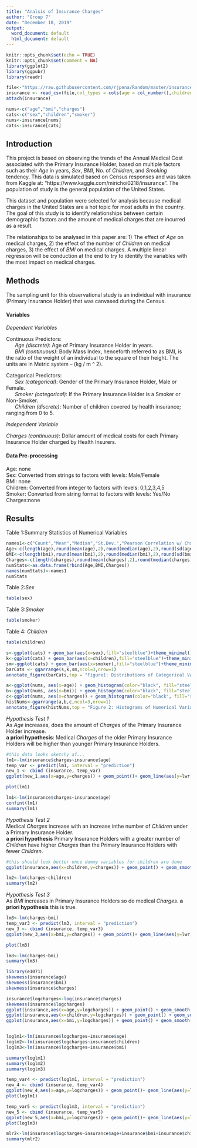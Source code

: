 ---
title: "Analsis of Insurance Charges"
author: "Group 7"
date: "December 18, 2019"
output:
  word_document: default
  html_document: default
---

```{r setup, include=FALSE}
knitr::opts_chunk$set(echo = TRUE)
knitr::opts_chunk$set(comment = NA)
library(ggplot2)
library(ggpubr)
library(readr)
```

```{r include=FALSE}

file<-"https://raw.githubusercontent.com/rjpena/Random/master/insurance.csv"
insurance <- read_csv(file,col_types = cols(age = col_number(),children = col_factor(levels = c("0","1", "2", "3", "4", "5")), region = col_skip(),sex = col_factor(levels = c("male", "female")), smoker = col_factor(levels = c("yes","no"))))
attach(insurance)
```

```{r include=FALSE}
nums<-c("age","bmi","charges")
cats<-c("sex","children","smoker")
nums<-insurance[nums]
cats<-insurance[cats]
```

## Introduction   
This project is based on observing the trends of the Annual Medical Cost associated with the Primary Insurance Holder, based on multiple factors such as their *Age* in years, *Sex*, *BMI*, No. of *Children*, and *Smoking* tendency. This data is simulated based on Census responses and was taken from Kaggle at: "https://www.kaggle.com/mirichoi0218/insurance". The population of study is the general population of the United States. 

This dataset and population were selected for analysis because medical charges in the United States are a hot topic for most adults in the country. The goal of this study is to identify relationships between certain demographic factors and the amount of medical charges that are incurred as a result.

The relationships to be analysed in this paper are: 1) The effect of *Age* on medical charges, 2) the effect of the number of *Children* on medical charges, 3) the  effect of *BMI* on medical charges. A multiple linear regression will be conduction at the end to try to identify the variables with the most impact on medical charges.

## Methods  
The sampling unit for this observational study is an individual with insurance (Primary Insurance Holder) that was canvased during the Census.

#### Variables  

*Dependent Variables*

Continuous Predictors:    
&nbsp;&nbsp;&nbsp;&nbsp;&nbsp;&nbsp;*Age (discrete)*: Age of Primary Insurance Holder in years.  
&nbsp;&nbsp;&nbsp;&nbsp;&nbsp;&nbsp;*BMI (continuous)*: Body Mass Index, henceforth referred to as BMI, is the ratio of the weight of an individual to the square of their height. The units are in Metric system – (kg / m ^ 2).  
  
Categorical Predictors:  
&nbsp;&nbsp;&nbsp;&nbsp;&nbsp;&nbsp;*Sex (categorical)*: Gender of the Primary Insurance Holder, Male or Female.  
&nbsp;&nbsp;&nbsp;&nbsp;&nbsp;&nbsp;*Smoker (categorical)*: If the Primary Insurance Holder is a Smoker or Non-Smoker.  
&nbsp;&nbsp;&nbsp;&nbsp;&nbsp;&nbsp;*Children (discrete)*: Number of children covered by health insurance; ranging from 0 to 5.   
  
*Independent Variable* 

*Charges (continuous)*: Dollar amount of medical costs for each Primary Insurance Holder charged by Health Insurers.

#### Data Pre-processing  
Age: none  
Sex: Converted from strings to factors with levels: Male/Female  
BMI: none  
Children: Converted from integer to factors with levels: 0,1,2,3,4,5  
Smoker: Converted from string format to factors with levels: Yes/No 
Charges:none  



## Results

Table 1:Summary Statistics of Numerical Variables
```{r echo=FALSE}
names1<-c("Count","Mean","Median","St.Dev.","Pearson Correlation w/ Charges")
Age<-c(length(age),round(mean(age),2),round(median(age),2),round(sd(age),2),round(cor(age,charges),4))
BMI<-c(length(bmi),round(mean(bmi),2),round(median(bmi),2),round(sd(bmi),2),round(cor(bmi,charges),4))
Charges<-c(length(charges),round(mean(charges),2),round(median(charges),2),round(sd(charges),2),round(cor(charges,charges),4))
numStats<-as.data.frame(rbind(Age,BMI,Charges))
names(numStats)<-names1
numStats
```

Table 2:*Sex*
```{r echo=FALSE}
table(sex)
```
Table 3:*Smoker*
```{r echo=FALSE}
table(smoker)
```
Table 4: *Children*
```{r echo=FALSE}
table(children)
```

```{r echo=FALSE}
s<-ggplot(cats) + geom_bar(aes(x=sex),fill="steelblue")+theme_minimal()
k<-ggplot(cats) + geom_bar(aes(x=children),fill="steelblue")+theme_minimal()
sm<-ggplot(cats) + geom_bar(aes(x=smoker),fill="steelblue")+theme_minimal()
barCats <- ggarrange(s,k,sm,ncol=3,nrow=1)
annotate_figure(barCats,top = "Figure1: Distributions of Categorical Variables")
```

```{r echo=FALSE}
a<-ggplot(nums, aes(x=age)) + geom_histogram(color="black", fill="steelblue",binwidth = 5)+theme_minimal()
b<-ggplot(nums, aes(x=bmi)) + geom_histogram(color="black", fill="steelblue",binwidth = 5)+theme_minimal()
c<-ggplot(nums, aes(x=charges)) + geom_histogram(color="black", fill="steelblue",binwidth = 10000)+theme_minimal()
histNums<-ggarrange(a,b,c,ncol=3,nrow=1)
annotate_figure(histNums,top = "Figure 2: Histograms of Numerical Variables")
```

















*Hypothesis Test 1*  
As *Age* increases, does the amount of *Charges* of the Primary Insurance Holder increase.  
**a priori hypothesis**: Medical *Charges* of the older Primary Insurance Holders will be higher than younger Primary Insurance Holders.

```{r echo=FALSE}
#this data looks sketchy af...
lm1<-lm(insurance$charges~insurance$age)
temp_var <- predict(lm1, interval = "prediction")
new_1 <- cbind (insurance, temp_var)
ggplot(new_1,aes(x=age,y=charges)) + geom_point()+ geom_line(aes(y=lwr), color = "red", linetype = "solid")+ geom_line(aes(y=upr), color = "red", linetype = "solid")+ geom_smooth(method=lm) + theme_minimal() + stat_smooth(method = "lm", se = F) + stat_smooth(method = "lm", geom = "ribbon", fill = NA, linetype = "dashed", colour = "blue")+labs(x = "Age", y="Charges", title="Figure 3: Scatter Plot - Age v/s Charges" , subtitle =" Linear Regression, Confidence & Prediction Intervals")

plot(lm1)

```


```{r echo=FALSE}
lm1<-lm(insurance$charges~insurance$age)
confint(lm1)
summary(lm1)

```

*Hypothesis Test 2*  
Medical *Charges* increase with an increase inthe number of *Children* under a Primary Insurance Holder.    
**a priori hypothesis** Primary Insurance Holders with a greater number of *Children* have higher *Charges* than the Primary Insurance Holders with fewer *Children*.  

```{r echo=FALSE}
#this should look better once dummy variables for children are done
ggplot(insurance,aes(x=children,y=charges)) + geom_point() + geom_smooth(method=lm) + theme_minimal() + stat_smooth(method = "lm", se = F) + stat_smooth(method = "lm", geom = "ribbon", fill = NA, linetype = "dashed", colour = "blue")

```

```{r echo=FALSE}
lm2<-lm(charges~children)
summary(lm2)
```

*Hypothesis Test 3*  
As *BMI* increases in Primary Insurance Holders so do medical *Charges*.
**a priori hypothesis** this is true.  

```{r echo=FALSE}
lm3<-lm(charges~bmi)
temp_var3 <- predict(lm3, interval = "prediction")
new_3 <- cbind (insurance, temp_var3)
ggplot(new_3,aes(x=bmi,y=charges)) + geom_point()+ geom_line(aes(y=lwr), color = "red", linetype = "solid")+ geom_line(aes(y=upr), color = "red", linetype = "solid") + geom_smooth(method=lm) + theme_minimal() + stat_smooth(method = "lm", se = F) + stat_smooth(method = "lm", geom = "ribbon", fill = NA, linetype = "dashed", colour = "blue")+labs(x = "BMI", y="Charges", title="Figure 6: Scatter Plot - BMI v/s Charges" , subtitle =" Linear Regression, Confidence & Prediction Intervals")

plot(lm3)
```

```{r echo=FALSE}
lm3<-lm(charges~bmi)
summary(lm3)
```



```{r}

library(e1071)
skewness(insurance$age)
skewness(insurance$bmi)
skewness(insurance$charges)

insurance$logcharges<-log(insurance$charges)
skewness(insurance$logcharges)
ggplot(insurance,aes(x=age,y=logcharges)) + geom_point() + geom_smooth(method=lm) + theme_minimal() 
ggplot(insurance,aes(x=children,y=logcharges)) + geom_point() + geom_smooth(method=lm) + theme_minimal()
ggplot(insurance,aes(x=bmi,y=logcharges)) + geom_point() + geom_smooth(method=lm) + theme_minimal()


loglm1<-lm(insurance$logcharges~insurance$age)
loglm2<-lm(insurance$logcharges~insurance$children)
loglm3<-lm(insurance$logcharges~insurance$bmi)

summary(loglm1)
summary(loglm2)
summary(loglm3)

temp_var4 <- predict(loglm1, interval = "prediction")
new_4 <- cbind (insurance, temp_var4)
ggplot(new_4,aes(x=age,y=logcharges)) + geom_point()+ geom_line(aes(y=lwr), color = "red", linetype = "solid")+ geom_line(aes(y=upr), color = "red", linetype = "solid")+ geom_smooth(method=lm) + theme_minimal() + stat_smooth(method = "lm", se = F) + stat_smooth(method = "lm", geom = "ribbon", fill = NA, linetype = "dashed", colour = "blue")+labs(x = "Age", y="Charges", title="Figure 9: Scatter Plot - Age v/s Transformed Charges" , subtitle =" Linear Regression, Confidence & Prediction Intervals")
plot(loglm1)

```

```{r}
temp_var5 <- predict(loglm3, interval = "prediction")
new_5 <- cbind (insurance, temp_var5)
ggplot(new_5,aes(x=bmi,y=logcharges)) + geom_point()+ geom_line(aes(y=lwr), color = "red", linetype = "solid")+ geom_line(aes(y=upr), color = "red", linetype = "solid")+ geom_smooth(method=lm) + theme_minimal() + stat_smooth(method = "lm", se = F) + stat_smooth(method = "lm", geom = "ribbon", fill = NA, linetype = "dashed", colour = "blue")+labs(x = "BMI", y="Charges", title="Figure 12: Scatter Plot - BMI v/s Transformed Charges" , subtitle =" Linear Regression, Confidence & Prediction Intervals")
plot(loglm3)

```


```{r}

mlr2<-lm(insurance$logcharges~insurance$age+insurance$bmi+insurance$children+insurance$smoker+insurance$sex)
summary(mlr2)

```









